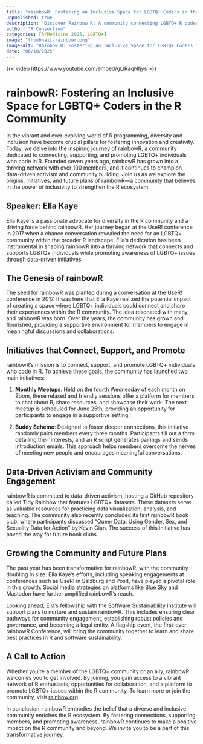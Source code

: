 ```yaml
---
title: "rainbowR: Fostering an Inclusive Space for LGBTQ+ Coders in the R Community"
unpublished: true
description: "Discover Rainbow R: A community connecting LGBTQ+ R coders through activism and support!"
author: "R Consortium"
categories: [R/Medicine 2025, LGBTQ+]
image: "thumbnail-rainbowr.png"
image-alt: "Rainbow R: Fostering an Inclusive Space for LGBTQ+ Coders in the R Community - Ella Kaye"
date: "06/18/2025"
---
```


{{< video https://www.youtube.com/embed/gLlRaqNfjys >}}

# rainbowR: Fostering an Inclusive Space for LGBTQ+ Coders in the R Community

In the vibrant and ever-evolving world of R programming, diversity and inclusion have become crucial pillars for fostering innovation and creativity. Today, we delve into the inspiring journey of rainbowR, a community dedicated to connecting, supporting, and promoting LGBTQ+ individuals who code in R. Founded seven years ago, rainbowR has grown into a thriving network with over 100 members, and it continues to champion data-driven activism and community building. Join us as we explore the origins, initiatives, and future plans of rainbowR—a community that believes in the power of inclusivity to strengthen the R ecosystem.

## Speaker: Ella Kaye

Ella Kaye is a passionate advocate for diversity in the R community and a driving force behind rainbowR. Her journey began at the UseR! conference in 2017 when a chance conversation revealed the need for an LGBTQ+ community within the broader R landscape. Ella's dedication has been instrumental in shaping rainbowR into a thriving network that connects and supports LGBTQ+ individuals while promoting awareness of LGBTQ+ issues through data-driven initiatives.

## The Genesis of rainbowR

The seed for rainbowR was planted during a conversation at the UseR! conference in 2017. It was here that Ella Kaye realized the potential impact of creating a space where LGBTQ+ individuals could connect and share their experiences within the R community. The idea resonated with many, and rainbowR was born. Over the years, the community has grown and flourished, providing a supportive environment for members to engage in meaningful discussions and collaborations.

## Initiatives that Connect, Support, and Promote

rainbowR's mission is to connect, support, and promote LGBTQ+ individuals who code in R. To achieve these goals, the community has launched two main initiatives:

1. **Monthly Meetups**: Held on the fourth Wednesday of each month on Zoom, these relaxed and friendly sessions offer a platform for members to chat about R, share resources, and showcase their work. The next meetup is scheduled for June 25th, providing an opportunity for participants to engage in a supportive setting.

2. **Buddy Scheme**: Designed to foster deeper connections, this initiative randomly pairs members every three months. Participants fill out a form detailing their interests, and an R script generates pairings and sends introduction emails. This approach helps members overcome the nerves of meeting new people and encourages meaningful conversations.

## Data-Driven Activism and Community Engagement

rainbowR is committed to data-driven activism, hosting a GitHub repository called Tidy Rainbow that features LGBTQ+ datasets. These datasets serve as valuable resources for practicing data visualization, analysis, and teaching. The community also recently concluded its first rainbowR book club, where participants discussed "Queer Data: Using Gender, Sex, and Sexuality Data for Action" by Kevin Gian. The success of this initiative has paved the way for future book clubs.

## Growing the Community and Future Plans

The past year has been transformative for rainbowR, with the community doubling in size. Ella Kaye's efforts, including speaking engagements at conferences such as UseR! in Salzburg and Posit, have played a pivotal role in this growth. Social media strategies on platforms like Blue Sky and Mastodon have further amplified rainbowR's reach.

Looking ahead, Ella's fellowship with the Software Sustainability Institute will support plans to nurture and sustain rainbowR. This includes ensuring clear pathways for community engagement, establishing robust policies and governance, and becoming a legal entity. A flagship event, the first-ever rainbowR Conference, will bring the community together to learn and share best practices in R and software sustainability.

## A Call to Action

Whether you're a member of the LGBTQ+ community or an ally, rainbowR welcomes you to get involved. By joining, you gain access to a vibrant network of R enthusiasts, opportunities for collaboration, and a platform to promote LGBTQ+ issues within the R community. To learn more or join the community, visit [rainbow.org](https://rainbow.org).

In conclusion, rainbowR embodies the belief that a diverse and inclusive community enriches the R ecosystem. By fostering connections, supporting members, and promoting awareness, rainbowR continues to make a positive impact on the R community and beyond. We invite you to be a part of this transformative journey.